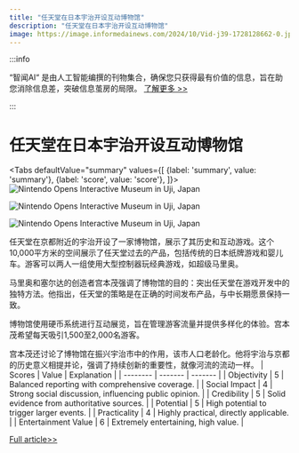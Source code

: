 ```yaml
---
title: "任天堂在日本宇治开设互动博物馆"
description: "任天堂在日本宇治开设互动博物馆"
image: https://image.informedainews.com/2024/10/Vid-j39-1728128662-0.jpg
---
```



:::info

“智闻AI“ 是由人工智能编撰的刊物集合，确保您只获得最有价值的信息，旨在助您消除信息差，突破信息茧房的局限。  [了解更多 >>](/)

:::

# 任天堂在日本宇治开设互动博物馆


<Tabs
	defaultValue="summary"
	values={[
	{label: 'summary', value: 'summary'},
	{label: 'score', value: 'score'},
]}>
<TabItem value="summary">
<img
  src="https://image.informedainews.com/2024/10/Vid-j39-1728128662-0.jpg"
  alt="Nintendo Opens Interactive Museum in Uji, Japan"
/>

<img
  src="https://image.informedainews.com/2024/10/Vid-1OM-1728128662-1.jpg"
  alt="Nintendo Opens Interactive Museum in Uji, Japan"
/>

<img
  src="https://image.informedainews.com/2024/10/Vid-RuD-1728128662-2.jpg"
  alt="Nintendo Opens Interactive Museum in Uji, Japan"
/>



任天堂在京都附近的宇治开设了一家博物馆，展示了其历史和互动游戏。这个10,000平方米的空间展示了任天堂过去的产品，包括传统的日本纸牌游戏和婴儿车。游客可以两人一组使用大型控制器玩经典游戏，如超级马里奥。

马里奥和塞尔达的创造者宫本茂强调了博物馆的目的：突出任天堂在游戏开发中的独特方法。他指出，任天堂的策略是在正确的时间发布产品，与中长期愿景保持一致。

博物馆使用硬币系统进行互动展览，旨在管理游客流量并提供多样化的体验。宫本茂希望每天吸引1,500至2,000名游客。

宫本茂还讨论了博物馆在振兴宇治市中的作用，该市人口老龄化。他将宇治与京都的历史意义相提并论，强调了持续创新的重要性，就像河流的流动一样。
</TabItem>
<TabItem value="score">
	| Scores     | Value   | Explanation |
	| -------- | ------- | ------- |
	| Objectivity  | 5    | Balanced reporting with comprehensive coverage.    |
	| Social Impact | 4     | Strong social discussion, influencing public opinion.    |
	| Credibility    | 5    | Solid evidence from authoritative sources.    |
	| Potential    | 5    | High potential to trigger larger events.    |
	| Practicality    | 4    | Highly practical, directly applicable.    |
	| Entertainment Value    | 6    | Extremely entertaining, high value.    |
</TabItem>
</Tabs>

[Full article>>](https://asia.nikkei.com/Business/Media-Entertainment/Nintendo-Museum-opens-offering-unique-two-player-Mario-experience)
